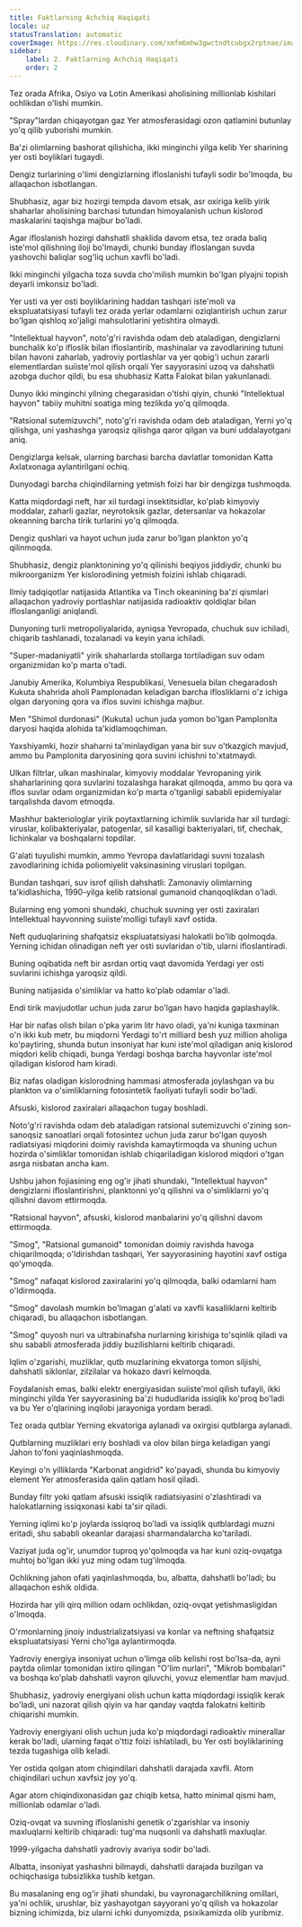 ```yaml
---
title: Faktlarning Achchiq Haqiqati
locale: uz
statusTranslation: automatic
coverImage: https://res.cloudinary.com/xmfm6mhw3gwctndtcubgx2rptnae/image/upload/v1741354419/small_cover_la_gran_rebelion_28716e29d2.webp
sidebar:
    label: 2. Faktlarning Achchiq Haqiqati
    order: 2
---
```

Tez orada Afrika, Osiyo va Lotin Amerikasi aholisining millionlab kishilari ochlikdan o'lishi mumkin.

"Spray"lardan chiqayotgan gaz Yer atmosferasidagi ozon qatlamini butunlay yo'q qilib yuborishi mumkin.

Ba'zi olimlarning bashorat qilishicha, ikki minginchi yilga kelib Yer sharining yer osti boyliklari tugaydi.

Dengiz turlarining o'limi dengizlarning ifloslanishi tufayli sodir bo'lmoqda, bu allaqachon isbotlangan.

Shubhasiz, agar biz hozirgi tempda davom etsak, asr oxiriga kelib yirik shaharlar aholisining barchasi tutundan himoyalanish uchun kislorod maskalarini taqishga majbur bo'ladi.

Agar ifloslanish hozirgi dahshatli shaklida davom etsa, tez orada baliq iste'mol qilishning iloji bo'lmaydi, chunki bunday ifloslangan suvda yashovchi baliqlar sog'liq uchun xavfli bo'ladi.

Ikki minginchi yilgacha toza suvda cho'milish mumkin bo'lgan plyajni topish deyarli imkonsiz bo'ladi.

Yer usti va yer osti boyliklarining haddan tashqari iste'moli va ekspluatatsiyasi tufayli tez orada yerlar odamlarni oziqlantirish uchun zarur bo'lgan qishloq xo'jaligi mahsulotlarini yetishtira olmaydi.

"Intellektual hayvon", noto'g'ri ravishda odam deb ataladigan, dengizlarni bunchalik ko'p ifloslik bilan ifloslantirib, mashinalar va zavodlarining tutuni bilan havoni zaharlab, yadroviy portlashlar va yer qobig'i uchun zararli elementlardan suiiste'mol qilish orqali Yer sayyorasini uzoq va dahshatli azobga duchor qildi, bu esa shubhasiz Katta Falokat bilan yakunlanadi.

Dunyo ikki minginchi yilning chegarasidan o'tishi qiyin, chunki "Intellektual hayvon" tabiiy muhitni soatiga ming tezlikda yo'q qilmoqda.

"Ratsional sutemizuvchi", noto'g'ri ravishda odam deb ataladigan, Yerni yo'q qilishga, uni yashashga yaroqsiz qilishga qaror qilgan va buni uddalayotgani aniq.

Dengizlarga kelsak, ularning barchasi barcha davlatlar tomonidan Katta Axlatxonaga aylantirilgani ochiq.

Dunyodagi barcha chiqindilarning yetmish foizi har bir dengizga tushmoqda.

Katta miqdordagi neft, har xil turdagi insektitsidlar, ko'plab kimyoviy moddalar, zaharli gazlar, neyrotoksik gazlar, detersanlar va hokazolar okeanning barcha tirik turlarini yo'q qilmoqda.

Dengiz qushlari va hayot uchun juda zarur bo'lgan plankton yo'q qilinmoqda.

Shubhasiz, dengiz planktonining yo'q qilinishi beqiyos jiddiydir, chunki bu mikroorganizm Yer kislorodining yetmish foizini ishlab chiqaradi.

Ilmiy tadqiqotlar natijasida Atlantika va Tinch okeanining ba'zi qismlari allaqachon yadroviy portlashlar natijasida radioaktiv qoldiqlar bilan ifloslanganligi aniqlandi.

Dunyoning turli metropoliyalarida, ayniqsa Yevropada, chuchuk suv ichiladi, chiqarib tashlanadi, tozalanadi va keyin yana ichiladi.

"Super-madaniyatli" yirik shaharlarda stollarga tortiladigan suv odam organizmidan ko'p marta o'tadi.

Janubiy Amerika, Kolumbiya Respublikasi, Venesuela bilan chegaradosh Kukuta shahrida aholi Pamplonadan keladigan barcha iflosliklarni o'z ichiga olgan daryoning qora va iflos suvini ichishga majbur.

Men "Shimol durdonasi" (Kukuta) uchun juda yomon bo'lgan Pamplonita daryosi haqida alohida ta'kidlamoqchiman.

Yaxshiyamki, hozir shaharni ta'minlaydigan yana bir suv o'tkazgich mavjud, ammo bu Pamplonita daryosining qora suvini ichishni to'xtatmaydi.

Ulkan filtrlar, ulkan mashinalar, kimyoviy moddalar Yevropaning yirik shaharlarining qora suvlarini tozalashga harakat qilmoqda, ammo bu qora va iflos suvlar odam organizmidan ko'p marta o'tganligi sababli epidemiyalar tarqalishda davom etmoqda.

Mashhur bakteriologlar yirik poytaxtlarning ichimlik suvlarida har xil turdagi: viruslar, kolibakteriyalar, patogenlar, sil kasalligi bakteriyalari, tif, chechak, lichinkalar va boshqalarni topdilar.

G'alati tuyulishi mumkin, ammo Yevropa davlatlaridagi suvni tozalash zavodlarining ichida poliomiyelit vaksinasining viruslari topilgan.

Bundan tashqari, suv isrof qilish dahshatli: Zamonaviy olimlarning ta'kidlashicha, 1990-yilga kelib ratsional gumanoid chanqoqlikdan o'ladi.

Bularning eng yomoni shundaki, chuchuk suvning yer osti zaxiralari Intellektual hayvonning suiiste'molligi tufayli xavf ostida.

Neft quduqlarining shafqatsiz ekspluatatsiyasi halokatli bo'lib qolmoqda. Yerning ichidan olinadigan neft yer osti suvlaridan o'tib, ularni ifloslantiradi.

Buning oqibatida neft bir asrdan ortiq vaqt davomida Yerdagi yer osti suvlarini ichishga yaroqsiz qildi.

Buning natijasida o'simliklar va hatto ko'plab odamlar o'ladi.

Endi tirik mavjudotlar uchun juda zarur bo'lgan havo haqida gaplashaylik.

Har bir nafas olish bilan o'pka yarim litr havo oladi, ya'ni kuniga taxminan o'n ikki kub metr, bu miqdorni Yerdagi to'rt milliard besh yuz million aholiga ko'paytiring, shunda butun insoniyat har kuni iste'mol qiladigan aniq kislorod miqdori kelib chiqadi, bunga Yerdagi boshqa barcha hayvonlar iste'mol qiladigan kislorod ham kiradi.

Biz nafas oladigan kislorodning hammasi atmosferada joylashgan va bu plankton va o'simliklarning fotosintetik faoliyati tufayli sodir bo'ladi.

Afsuski, kislorod zaxiralari allaqachon tugay boshladi.

Noto'g'ri ravishda odam deb ataladigan ratsional sutemizuvchi o'zining son-sanoqsiz sanoatlari orqali fotosintez uchun juda zarur bo'lgan quyosh radiatsiyasi miqdorini doimiy ravishda kamaytirmoqda va shuning uchun hozirda o'simliklar tomonidan ishlab chiqariladigan kislorod miqdori o'tgan asrga nisbatan ancha kam.

Ushbu jahon fojiasining eng og'ir jihati shundaki, "Intellektual hayvon" dengizlarni ifloslantirishni, planktonni yo'q qilishni va o'simliklarni yo'q qilishni davom ettirmoqda.

"Ratsional hayvon", afsuski, kislorod manbalarini yo'q qilishni davom ettirmoqda.

"Smog", "Ratsional gumanoid" tomonidan doimiy ravishda havoga chiqarilmoqda; o'ldirishdan tashqari, Yer sayyorasining hayotini xavf ostiga qo'ymoqda.

"Smog" nafaqat kislorod zaxiralarini yo'q qilmoqda, balki odamlarni ham o'ldirmoqda.

"Smog" davolash mumkin bo'lmagan g'alati va xavfli kasalliklarni keltirib chiqaradi, bu allaqachon isbotlangan.

"Smog" quyosh nuri va ultrabinafsha nurlarning kirishiga to'sqinlik qiladi va shu sababli atmosferada jiddiy buzilishlarni keltirib chiqaradi.

Iqlim o'zgarishi, muzliklar, qutb muzlarining ekvatorga tomon siljishi, dahshatli siklonlar, zilzilalar va hokazo davri kelmoqda.

Foydalanish emas, balki elektr energiyasidan suiiste'mol qilish tufayli, ikki minginchi yilda Yer sayyorasining ba'zi hududlarida issiqlik ko'proq bo'ladi va bu Yer o'qlarining inqilobi jarayoniga yordam beradi.

Tez orada qutblar Yerning ekvatoriga aylanadi va oxirgisi qutblarga aylanadi.

Qutblarning muzliklari eriy boshladi va olov bilan birga keladigan yangi Jahon to'foni yaqinlashmoqda.

Keyingi o'n yilliklarda "Karbonat angidrid" ko'payadi, shunda bu kimyoviy element Yer atmosferasida qalin qatlam hosil qiladi.

Bunday filtr yoki qatlam afsuski issiqlik radiatsiyasini o'zlashtiradi va halokatlarning issiqxonasi kabi ta'sir qiladi.

Yerning iqlimi ko'p joylarda issiqroq bo'ladi va issiqlik qutblardagi muzni eritadi, shu sababli okeanlar darajasi sharmandalarcha ko'tariladi.

Vaziyat juda og'ir, unumdor tuproq yo'qolmoqda va har kuni oziq-ovqatga muhtoj bo'lgan ikki yuz ming odam tug'ilmoqda.

Ochlikning jahon ofati yaqinlashmoqda, bu, albatta, dahshatli bo'ladi; bu allaqachon eshik oldida.

Hozirda har yili qirq million odam ochlikdan, oziq-ovqat yetishmasligidan o'lmoqda.

O'rmonlarning jinoiy industrializatsiyasi va konlar va neftning shafqatsiz ekspluatatsiyasi Yerni cho'lga aylantirmoqda.

Yadroviy energiya insoniyat uchun o'limga olib kelishi rost bo'lsa-da, ayni paytda olimlar tomonidan ixtiro qilingan "O'lim nurlari", "Mikrob bombalari" va boshqa ko'plab dahshatli vayron qiluvchi, yovuz elementlar ham mavjud.

Shubhasiz, yadroviy energiyani olish uchun katta miqdordagi issiqlik kerak bo'ladi, uni nazorat qilish qiyin va har qanday vaqtda falokatni keltirib chiqarishi mumkin.

Yadroviy energiyani olish uchun juda ko'p miqdordagi radioaktiv minerallar kerak bo'ladi, ularning faqat o'ttiz foizi ishlatiladi, bu Yer osti boyliklarining tezda tugashiga olib keladi.

Yer ostida qolgan atom chiqindilari dahshatli darajada xavfli. Atom chiqindilari uchun xavfsiz joy yo'q.

Agar atom chiqindixonasidan gaz chiqib ketsa, hatto minimal qismi ham, millionlab odamlar o'ladi.

Oziq-ovqat va suvning ifloslanishi genetik o'zgarishlar va insoniy maxluqlarni keltirib chiqaradi: tug'ma nuqsonli va dahshatli maxluqlar.

1999-yilgacha dahshatli yadroviy avariya sodir bo'ladi.

Albatta, insoniyat yashashni bilmaydi, dahshatli darajada buzilgan va ochiqchasiga tubsizlikka tushib ketgan.

Bu masalaning eng og'ir jihati shundaki, bu vayronagarchilikning omillari, ya'ni ochlik, urushlar, biz yashayotgan sayyorani yo'q qilish va hokazolar bizning ichimizda, biz ularni ichki dunyomizda, psixikamizda olib yuribmiz.

